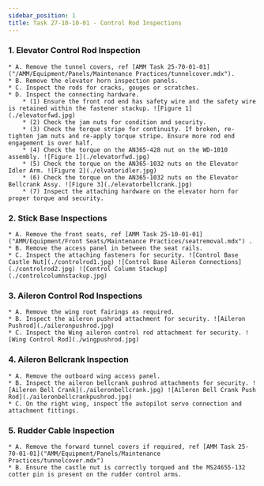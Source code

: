 ```yaml
---
sidebar_position: 1
title: Task 27-10-10-01 - Control Rod Inspections
---
```


### 1. Elevator Control Rod Inspection
    * A. Remove the tunnel covers, ref [AMM Task 25-70-01-01]("/AMM/Equipment/Panels/Maintenance Practices/tunnelcover.mdx").
    * B. Remove the elevator horn inspection panels. 
    * C. Inspect the rods for cracks, gouges or scratches. 
    * D. Inspect the connecting hardware.
        * (1) Ensure the front rod end has safety wire and the safety wire is retained within the fastener stackup. ![Figure 1](./elevatorfwd.jpg)
        * (2) Check the jam nuts for condition and security.
        * (3) Check the torque stripe for continuity. If broken, re-tighten jam nuts and re-apply torque stripe. Ensure more rod end engagement is over half.
        * (4) Check the torque on the AN365-428 nut on the WD-1010 assembly. ![Figure 1](./elevatorfwd.jpg)
        * (5) Check the torque on the AN365-1032 nuts on the Elevator Idler Arm. ![Figure 2](./elvatoridler.jpg)
        * (6) Check the torque on the AN365-1032 nuts on the Elevator Bellcrank Assy. ![Figure 3](./elevatorbellcrank.jpg)
        * (7) Inspect the attaching hardware on the elevator horn for proper torque and security. 

### 2. Stick Base Inspections
    * A. Remove the front seats, ref [AMM Task 25-10-01-01]("AMM/Equipment/Front Seats/Maintenance Practices/seatremoval.mdx") .
    * B. Remove the access panel in between the seat rails. 
    * C. Inspect the attaching fasteners for security. ![Control Base Castle Nut](./controlrod1.jpg) ![Control Base Aileron Connections](./controlrod2.jpg) ![Control Column Stackup](./controlcolumnstackup.jpg)

### 3. Aileron Control Rod Inspections
    * A. Remove the wing root fairings as required. 
    * B. Inspect the aileron pushrod attachment for security. ![Aileron Pushrod](./aileronpushrod.jpg)
    * C. Inspect the Wing aileron control rod attachment for security. ![Wing Control Rod](./wingpushrod.jpg)

### 4. Aileron Bellcrank Inspection
    * A. Remove the outboard wing access panel. 
    * B. Inspect the aileron bellcrank pushrod attachments for security. ![Aileron Bell Crank](./aileronbellcrank.jpg) ![Aileron Bell Crank Push Rod](./aileronbellcrankpushrod.jpg)
    * C. On the right wing, inspect the autopilot servo connection and attachment fittings. 

### 5. Rudder Cable Inspection
    * A. Remove the forward tunnel covers if required, ref [AMM Task 25-70-01-01]("AMM/Equipment/Panels/Maintenance Practices/tunnelcover.mdx")
    * B. Ensure the castle nut is correctly torqued and the MS24655-132 cotter pin is present on the rudder control arms. 
